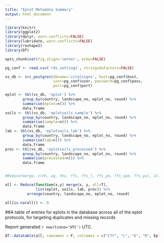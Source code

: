 ```yaml
---
title: "Eplot Metadata Summary"
output: html_document
---
```



``` r
library(knitr)
library(ggplot2)
library(dplyr, warn.conflicts=FALSE)
library(lubridate, warn.conflicts=FALSE)
library(reshape2)
library(DT)

opts_chunk$set(fig.align='center', echo=FALSE)

pg_conf <- read.csv('rds_settings', stringsAsFactors=FALSE)

vs_db <- src_postgres(dbname='vitalsigns', host=pg_conf$host,
                      user=pg_conf$user, password=pg_conf$pass,
                      port=pg_conf$port)

eplot <- tbl(vs_db, 'eplot') %>%
        group_by(country, landscape_no, eplot_no, round) %>% 
        summarise(eplot=n()) %>%
        data.frame
soils <- tbl(vs_db, 'eplotsoils_sample') %>%
        group_by(country, landscape_no, eplot_no, round) %>% 
        summarise(sample=n()) %>%
        data.frame
lab <- tbl(vs_db, 'eplotsoils_lab') %>%
        group_by(country, landscape_no, eplot_no, round) %>% 
        summarise(lab=n()) %>%
        data.frame
proc <- tbl(vs_db, 'eplotsoils_processed') %>%
        group_by(country, landscape_no, eplot_no, round) %>% 
        summarise(processed=n()) %>%
        data.frame


#Reduce(merge, c(hh, ag, hhv, ffs, ffs_l, ffs_ym, ffs_ypm, ffs_yw), all=T)

all <- Reduce(function(x,y) merge(x, y, all=T),
              list(eplot, soils, lab, proc)) %>%
          arrange(country, landscape_no, eplot_no, round)

all[is.na(all)] <- 0
```

##A table of entries for eplots in the database across all of the eplot protocols, for targeting duplicates and missing records

Report generated `r now(tzone='UTC')` UTC.

```r
DT::datatable(all, rownames = F, colnames = c("CTY", "L", "E", "R", Eplot Biomass", "Eplot Soils", "Soils Lab", "Processed"))
```
